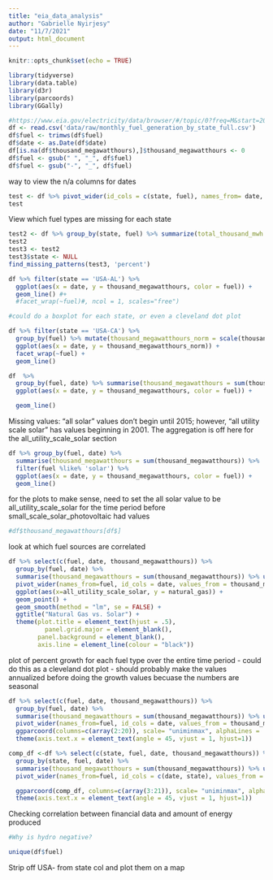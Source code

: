 ```yaml
---
title: "eia_data_analysis"
author: "Gabrielle Nyirjesy"
date: "11/7/2021"
output: html_document
---
```


```r
knitr::opts_chunk$set(echo = TRUE)
```

```r
library(tidyverse)
library(data.table)
library(d3r)
library(parcoords)
library(GGally)
```

```r
#https://www.eia.gov/electricity/data/browser/#/topic/0?freq=M&start=200101&end=202108&ctype=linechart&ltype=pin&pin=&maptype=0
df <- read.csv('data/raw/monthly_fuel_generation_by_state_full.csv')
df$fuel <- trimws(df$fuel) 
df$date <- as.Date(df$date)
df[is.na(df$thousand_megawatthours),]$thousand_megawatthours <- 0
df$fuel <- gsub(" ", "_", df$fuel)
df$fuel <- gsub("-", "_", df$fuel)
```

way to view the n/a columns for dates
```r
test <- df %>% pivot_wider(id_cols = c(state, fuel), names_from= date, values_from = thousand_megawatthours)
test
```
View which fuel types are missing for each state
```r
test2 <- df %>% group_by(state, fuel) %>% summarize(total_thousand_mwh = sum(thousand_megawatthours)) %>% pivot_wider(id_cols = c(state), names_from= fuel, values_from = total_thousand_mwh)
test2
test3 <- test2
test3$state <- NULL
find_missing_patterns(test3, 'percent')
```


```r
df %>% filter(state == 'USA-AL') %>% 
  ggplot(aes(x = date, y = thousand_megawatthours, color = fuel)) + 
  geom_line() #+ 
  #facet_wrap(~fuel)#, ncol = 1, scales="free")

#could do a boxplot for each state, or even a cleveland dot plot
```
```r
df %>% filter(state == 'USA-CA') %>% 
  group_by(fuel) %>% mutate(thousand_megawatthours_norm = scale(thousand_megawatthours)) %>%
  ggplot(aes(x = date, y = thousand_megawatthours_norm)) +
  facet_wrap(~fuel) +
  geom_line()
```
```r
df  %>% 
  group_by(fuel, date) %>% summarise(thousand_megawatthours = sum(thousand_megawatthours)) %>% filter(fuel %in% c('all_solar', 'all_utility_scale_solar', 'coal','natural_gas', 'wind')) %>%
  ggplot(aes(x = date, y = thousand_megawatthours, color = fuel)) +

  geom_line()
```
Missing values: "all solar" values don't begin until 2015; however, "all utility scale solar" has values beginning in 2001. The aggregation is off here for the all_utility_scale_solar section
```r

df %>% group_by(fuel, date) %>% 
  summarise(thousand_megawatthours = sum(thousand_megawatthours)) %>% 
  filter(fuel %like% 'solar') %>%
  ggplot(aes(x = date, y = thousand_megawatthours, color = fuel)) +
  geom_line()
```
for the plots to make sense, need to set the all solar value to be all_utility_scale_solar for the time period before small_scale_solar_photovoltaic had values
```r
#df$thousand_megawatthours[df$]
```


look at which fuel sources are correlated
```r
df %>% select(c(fuel, date, thousand_megawatthours)) %>% 
  group_by(fuel, date) %>% 
  summarise(thousand_megawatthours = sum(thousand_megawatthours)) %>% ungroup() %>%
  pivot_wider(names_from=fuel, id_cols = date, values_from = thousand_megawatthours) %>% 
  ggplot(aes(x=all_utility_scale_solar, y = natural_gas)) + 
  geom_point() +
  geom_smooth(method = "lm", se = FALSE) +
  ggtitle("Natural Gas vs. Solar") +
  theme(plot.title = element_text(hjust = .5),
          panel.grid.major = element_blank(),
        panel.background = element_blank(),
        axis.line = element_line(colour = "black"))
```
plot of percent growth for each fuel type over the entire time period - could do this as a cleveland dot plot - should probably make the values annualized before doing the growth values becuase the numbers are seasonal
```r
df %>% select(c(fuel, date, thousand_megawatthours)) %>% 
  group_by(fuel, date) %>% 
  summarise(thousand_megawatthours = sum(thousand_megawatthours)) %>% ungroup() %>%
  pivot_wider(names_from=fuel, id_cols = date, values_from = thousand_megawatthours) %>%
  ggparcoord(columns=c(array(2:20)), scale= "uniminmax", alphaLines = .3, splineFactor = 9) +
  theme(axis.text.x = element_text(angle = 45, vjust = 1, hjust=1))

```
```r
comp_df <-df %>% select(c(state, fuel, date, thousand_megawatthours)) %>% 
  group_by(state, fuel, date) %>% 
  summarise(thousand_megawatthours = sum(thousand_megawatthours)) %>% ungroup() %>%
  pivot_wider(names_from=fuel, id_cols = c(date, state), values_from = thousand_megawatthours)

  ggparcoord(comp_df, columns=c(array(3:21)), scale= "uniminmax", alphaLines = .3, splineFactor = 9, groupColumn = "state") +
  theme(axis.text.x = element_text(angle = 45, vjust = 1, hjust=1))
```

Checking correlation between financial data and amount of energy produced
```r

#Why is hydro negative?

unique(df$fuel)
```

Strip off USA- from state col and plot them on a map


